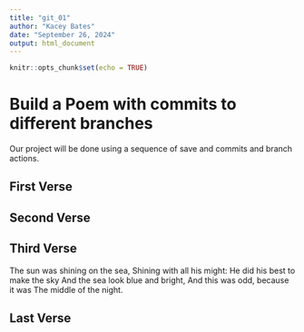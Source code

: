 ```yaml
---
title: "git_01"
author: "Kacey Bates"
date: "September 26, 2024"
output: html_document
---
```


```r
knitr::opts_chunk$set(echo = TRUE)
```
# Build a Poem with commits to different branches
Our project will be done using a sequence of save and commits and branch actions.
<!-- Do not modify or change any text in "!--" bracketed areas such as this --- these are instructions to
you, if you change any of this the git program will notice it and compromise your git merging strategy !-->

## First Verse 
<!--Put the first five lines of a poem by Lewis Carrol in this section!-->

## Second Verse
<!--Put the first five lines of a poem by Robert Frost here!-->

## Third Verse
<!--Put the first two verses of The Walrus and the Carpenter here!-->
The sun was shining on the sea,
Shining with all his might:
He did his best to make the sky
And the sea look blue and bright,
And this was odd, because it was
The middle of the night.

## Last Verse
<!--Put a short poem you created using chatGPT of 20 to 30 lines,here!-->
